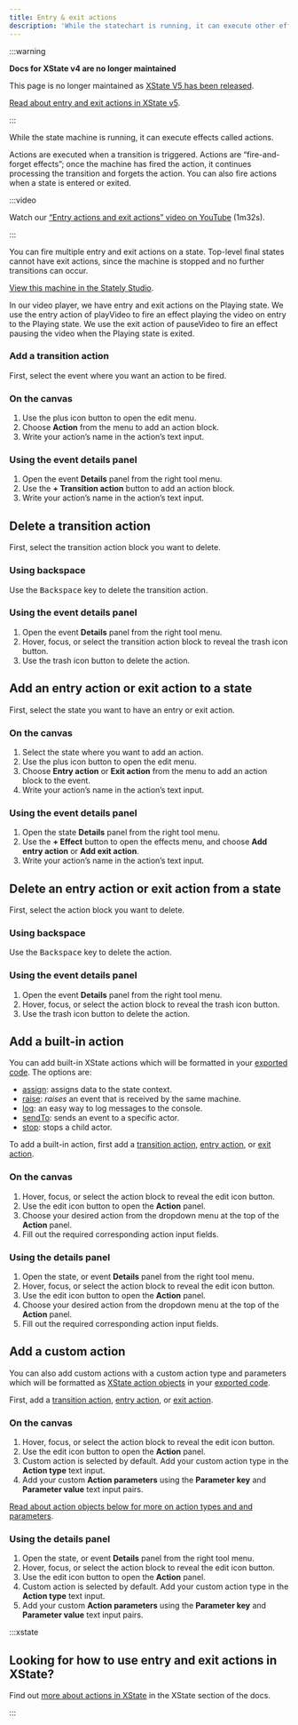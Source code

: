 ```yaml
---
title: Entry & exit actions
description: 'While the statechart is running, it can execute other effects called actions. Actions are “fire-and-forget effects.”'
---
```


:::warning

**Docs for XState v4 are no longer maintained** 

This page is no longer maintained as [XState V5 has been released](/blog/2023-12-01-xstate-v5).

[Read about entry and exit actions in XState v5](/docs/actions).

:::

While the state machine is running, it can execute effects called actions. 

Actions are executed when a transition is triggered. Actions are “fire-and-forget effects”; once the machine has fired the action, it continues processing the transition and forgets the action. You can also fire actions when a state is entered or exited.

:::video

Watch our [“Entry actions and exit actions” video on YouTube](https://www.youtube.com/watch?v=GYoYZ1Dt1sA&list=PLvWgkXBB3dd4I_l-djWVU2UGPyBgKfnTQ&index=8) (1m32s).

:::

You can fire multiple entry and exit actions on a state. Top-level final states cannot have exit actions, since the machine is stopped and no further transitions can occur.

<p>
  <ThemedImage
    alt="Video player state machine containing closed and opened states. On the Play event, the Closed state transitions to the Opened state. The Playing state has an entry action for starting a video playing indicated by the ‘Entry’ label and the text playVideo, and an exit action for pausing a video indicated by the ‘Exit’ lable and the text pauseVideo. The Opened state contains Playing and Paused states, which are transitioned between using the Pause and Play events. There’s a Stop event from the Opened state that transitions to the final state of Stopped. There’s an onDone event from the parent Opened state back to the Closed state."
    sources={{
      light:
        'https://stately.ai/registry/machines/222e2d7a-0ed6-4f2c-843a-e6646d717000.light.png',
      dark: 'https://stately.ai/registry/machines/222e2d7a-0ed6-4f2c-843a-e6646d717000.dark.png',
    }}
  />
</p>

[View this machine in the Stately Studio](https://stately.ai/registry/editor/e13bef2b-bb13-4465-96ac-0bc25340688e?machineId=222e2d7a-0ed6-4f2c-843a-e6646d717000).

In our video player, we have entry and exit actions on the Playing state. We use the entry action of playVideo to fire an effect playing the video on entry to the Playing state. We use the exit action of pauseVideo to fire an effect pausing the video when the Playing state is exited.

### Add a transition action

First, select the event where you want an action to be fired.

### On the canvas

1. Use the <Plus size={18} /> plus icon button to open the edit menu.
2. Choose <Zap size={18} /> **Action** from the menu to add an action block.
3. Write your action’s name in the action’s text input.

### Using the event details panel

1. Open the event <Info size={18} /> **Details** panel from the right tool menu.
2. Use the **+ Transition action** button to add an action block.
3. Write your action’s name in the action’s text input.

## Delete a transition action

First, select the transition action block you want to delete.

### Using backspace

Use the <kbd>Backspace</kbd> key to delete the transition action.

### Using the event details panel

1. Open the event <Info size={18} /> **Details** panel from the right tool menu.
2. Hover, focus, or select the transition action block to reveal the <Trash size={18} /> trash icon button.
3. Use the <Trash size={18} /> trash icon button to delete the action.

## Add an entry action or exit action to a state

First, select the state you want to have an entry or exit action.

### On the canvas

1. Select the state where you want to add an action.
2. Use the <Plus size={18} /> plus icon button to open the edit menu.
3. Choose <Zap size={18} /> **Entry action** or <Zap size={18} /> **Exit action** from the menu to add an action block to the event.
4. Write your action’s name in the action’s text input.

### Using the event details panel

1. Open the state <Info size={18} /> **Details** panel from the right tool menu.
2. Use the **+ Effect** button to open the effects menu, and choose **Add entry action** or **Add exit action**.
3. Write your action’s name in the action’s text input.

## Delete an entry action or exit action from a state

First, select the action block you want to delete.

### Using backspace

Use the <kbd>Backspace</kbd> key to delete the action.

### Using the event details panel

1. Open the event <Info size={18} /> **Details** panel from the right tool menu.
2. Hover, focus, or select the action block to reveal the <Trash size={18} /> trash icon button.
3. Use the <Trash size={18} /> trash icon button to delete the action.

## Add a built-in action

You can add built-in XState actions which will be formatted in your [exported code](/export-as-code.mdx). The options are:

- [assign](../xstate/actions/context.mdx#assign-action): assigns data to the state context.
- [raise](../xstate/actions/built-in-actions.mdx#raise-action): _raises_ an event that is received by the same machine.
- [log](../xstate/actions/built-in-actions.mdx#log-action): an easy way to log messages to the console.
- [sendTo](../xstate/actions/built-in-actions.mdx#sending-events-to-actors): sends an event to a specific actor.
- [stop](/xstate/actors/spawn.mdx#stopping-spawned-actors): stops a child actor.

To add a built-in action, first add a [transition action](#add-a-transition-action), [entry action](#add-an-entry-action-or-exit-action-to-a-state), or [exit action](#add-an-entry-action-or-exit-action-to-a-state).

### On the canvas

1. Hover, focus, or select the action block to reveal the <Edit size={18} /> edit icon button.
2. Use the <Edit size={18} /> edit icon button to open the **Action** panel.
3. Choose your desired action from the dropdown menu at the top of the **Action** panel.
4. Fill out the required corresponding action input fields.

### Using the details panel

1. Open the state, or event <Info size={18} /> **Details** panel from the right tool menu.
1. Hover, focus, or select the action block to reveal the <Edit size={18} /> edit icon button.
1. Use the <Edit size={18} /> edit icon button to open the **Action** panel.
1. Choose your desired action from the dropdown menu at the top of the **Action** panel.
1. Fill out the required corresponding action input fields.

## Add a custom action

You can also add custom actions with a custom action type and parameters which will be formatted as [XState action objects](../xstate/actions/actions.mdx) in your [exported code](/export-as-code.mdx).

First, add a [transition action](#add-a-transition-action), [entry action](#add-an-entry-action-or-exit-action-to-a-state), or [exit action](#add-an-entry-action-or-exit-action-to-a-state).

### On the canvas

1. Hover, focus, or select the action block to reveal the <Edit size={18} /> edit icon button.
2. Use the <Edit size={18} /> edit icon button to open the **Action** panel.
3. Custom action is selected by default. Add your custom action type in the **Action type** text input.
4. Add your custom **Action parameters** using the **Parameter key** and **Parameter value** text input pairs.

[Read about action objects below for more on action types and and parameters](../xstate/actions).

### Using the details panel

1. Open the state, or event <Info size={18} /> **Details** panel from the right tool menu.
1. Hover, focus, or select the action block to reveal the <Edit size={18} /> edit icon button.
1. Use the <Edit size={18} /> edit icon button to open the **Action** panel.
1. Custom action is selected by default. Add your custom action type in the **Action type** text input.
1. Add your custom **Action parameters** using the **Parameter key** and **Parameter value** text input pairs.

:::xstate

## Looking for how to use entry and exit actions in XState?

Find out [more about actions in XState](../xstate/actions/actions.mdx) in the XState section of the docs.

:::
